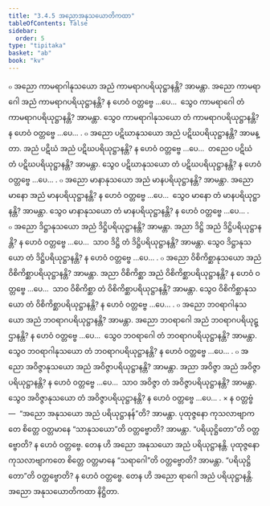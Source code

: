 ```yaml
---
title: "3.4.5 အညောအနုသယောတိကထာ"
tableOfContents: false
sidebar:
  order: 5
type: "tipitaka"
basket: "ab"
book: "kv"
---
```



<DynamicBreadcrumb />

<Division number="700" book="kv">

<Paragraph number="2242" book="kv">
๐ အညော ကာမရာဂါနုသယော အညံ ကာမရာဂပရိယုဋ္ဌာနန္တိ? အာမန္တာ. အညော ကာမရာဂေါ အညံ ကာမရာဂပရိယုဋ္ဌာနန္တိ? န ဟေဝံ ဝတ္တဗ္ဗေ …ပေ…  သွေဝ ကာမရာဂေါ တံ ကာမရာဂပရိယုဋ္ဌာနန္တိ? အာမန္တာ. သွေဝ ကာမရာဂါနုသယော တံ ကာမရာဂပရိယုဋ္ဌာနန္တိ? န ဟေဝံ ဝတ္တဗ္ဗေ …ပေ… .
</Paragraph>

<Paragraph number="2243" book="kv">
๐ အညော ပဋိဃာနုသယော အညံ ပဋိဃပရိယုဋ္ဌာနန္တိ? အာမန္တာ. အညံ ပဋိဃံ အညံ ပဋိဃပရိယုဋ္ဌာနန္တိ? န ဟေဝံ ဝတ္တဗ္ဗေ …ပေ…  တညေဝ ပဋိဃံ တံ ပဋိဃပရိယုဋ္ဌာနန္တိ? အာမန္တာ. သွေဝ ပဋိဃာနုသယော တံ ပဋိဃပရိယုဋ္ဌာနန္တိ? န ဟေဝံ ဝတ္တဗ္ဗေ …ပေ… .
</Paragraph>

<Paragraph number="2244" book="kv">
๐ အညော မာနာနုသယော အညံ မာနပရိယုဋ္ဌာနန္တိ? အာမန္တာ. အညော မာနော အညံ မာနပရိယုဋ္ဌာနန္တိ? န ဟေဝံ ဝတ္တဗ္ဗေ …ပေ…  သွေဝ မာနော တံ မာနပရိယုဋ္ဌာနန္တိ? အာမန္တာ. သွေဝ မာနာနုသယော တံ မာနပရိယုဋ္ဌာနန္တိ? န ဟေဝံ ဝတ္တဗ္ဗေ …ပေ… .
</Paragraph>

<Paragraph number="2245" book="kv">
๐ အညော ဒိဋ္ဌာနုသယော အညံ ဒိဋ္ဌိပရိယုဋ္ဌာနန္တိ? အာမန္တာ. အညာ ဒိဋ္ဌိ အညံ ဒိဋ္ဌိပရိယုဋ္ဌာနန္တိ? န ဟေဝံ ဝတ္တဗ္ဗေ …ပေ…  သာဝ ဒိဋ္ဌိ တံ ဒိဋ္ဌိပရိယုဋ္ဌာနန္တိ? အာမန္တာ. သွေဝ ဒိဋ္ဌာနုသယော တံ ဒိဋ္ဌိပရိယုဋ္ဌာနန္တိ? န ဟေဝံ ဝတ္တဗ္ဗေ …ပေ… .
</Paragraph>

<Paragraph number="2246" book="kv">
๐ အညော ဝိစိကိစ္ဆာနုသယော အညံ ဝိစိကိစ္ဆာပရိယုဋ္ဌာနန္တိ? အာမန္တာ. အညာ ဝိစိကိစ္ဆာ အညံ ဝိစိကိစ္ဆာပရိယုဋ္ဌာနန္တိ? န ဟေဝံ ဝတ္တဗ္ဗေ …ပေ…  သာဝ ဝိစိကိစ္ဆာ တံ ဝိစိကိစ္ဆာပရိယုဋ္ဌာနန္တိ? အာမန္တာ. သွေဝ ဝိစိကိစ္ဆာနုသယော တံ ဝိစိကိစ္ဆာပရိယုဋ္ဌာနန္တိ? န ဟေဝံ ဝတ္တဗ္ဗေ …ပေ… .
</Paragraph>

<Paragraph number="2247" book="kv">
๐ အညော ဘဝရာဂါနုသယော အညံ ဘဝရာဂပရိယုဋ္ဌာနန္တိ? အာမန္တာ. အညော ဘဝရာဂေါ အညံ ဘဝရာဂပရိယုဋ္ဌာနန္တိ? န ဟေဝံ ဝတ္တဗ္ဗေ …ပေ…  သွေဝ ဘဝရာဂေါ တံ ဘဝရာဂပရိယုဋ္ဌာနန္တိ? အာမန္တာ. သွေဝ ဘဝရာဂါနုသယော တံ ဘဝရာဂပရိယုဋ္ဌာနန္တိ? န ဟေဝံ ဝတ္တဗ္ဗေ …ပေ… .
</Paragraph>

<Paragraph number="2248" book="kv">
๐ အညော အဝိဇ္ဇာနုသယော အညံ အဝိဇ္ဇာပရိယုဋ္ဌာနန္တိ? အာမန္တာ. အညာ အဝိဇ္ဇာ အညံ အဝိဇ္ဇာပရိယုဋ္ဌာနန္တိ? န ဟေဝံ ဝတ္တဗ္ဗေ …ပေ…  သာဝ အဝိဇ္ဇာ တံ အဝိဇ္ဇာပရိယုဋ္ဌာနန္တိ? အာမန္တာ. သွေဝ အဝိဇ္ဇာနုသယော တံ အဝိဇ္ဇာပရိယုဋ္ဌာနန္တိ? န ဟေဝံ ဝတ္တဗ္ဗေ …ပေ… .
</Paragraph>

</Division>
<Division number="701" book="kv">

<Paragraph number="2249" book="kv">
× န ဝတ္တဗ္ဗံ—  “အညော အနုသယော အညံ ပရိယုဋ္ဌာနန်”တိ? အာမန္တာ. ပုထုဇ္ဇနော ကုသလာဗျာကတေ စိတ္တေ ဝတ္တမာနေ “သာနုသယော”တိ ဝတ္တဗ္ဗောတိ? အာမန္တာ. “ပရိယုဋ္ဌိတော”တိ ဝတ္တဗ္ဗောတိ? န ဟေဝံ ဝတ္တဗ္ဗေ. တေန ဟိ အညော အနုသယော အညံ ပရိယုဋ္ဌာနန္တိ. ပုထုဇ္ဇနော ကုသလာဗျာကတေ စိတ္တေ ဝတ္တမာနေ “သရာဂေါ”တိ ဝတ္တဗ္ဗောတိ? အာမန္တာ. “ပရိယုဋ္ဌိတော”တိ ဝတ္တဗ္ဗောတိ? န ဟေဝံ ဝတ္တဗ္ဗေ. တေန ဟိ အညော ရာဂေါ အညံ ပရိယုဋ္ဌာနန္တိ.

</Paragraph>
</Division>

<Paragraph number="2250" type="center" book="kv">
အညော အနုသယောတိကထာ နိဋ္ဌိတာ.
</Paragraph>